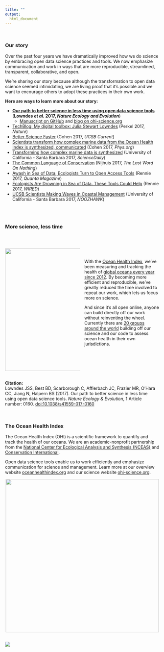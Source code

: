 ```yaml
---
title: ""
output:
  html_document
---
```


<!---From http://stackoverflow.com/questions/31753897/2-column-section-in-r-markdown:
Put in your css file or directly in rmarkdown--->
<style>
  .col2 {
    columns: 2 200px;         /* number of columns and width in pixels*/
    -webkit-columns: 2 200px; /* chrome, safari */
    -moz-columns: 2 200px;    /* firefox */
  }
</style>


<br>

### Our story

Over the past four years we have dramatically improved how we do science by embracing open data science practices and tools. We now emphasize communication and work in ways that are more reproducible, streamlined, transparent, collaborative, and open.  


We're sharing our story because although the transformation to open data science seemed intimidating, we are living proof that it's possible and we want to encourage others to adopt these practices in their own work.  

**Here are ways to learn more about our story:** 

- [**Our path to better science in less time using open data science tools**](https://www.nature.com/articles/s41559-017-0160) (**Lowndes *et al.* 2017, *Nature Ecology and Evolution***)
    - [Manuscript on GitHub](https://github.com/OHI-Science/betterscienceinlesstime/tree/gh-pages/manuscript) and [blog on ohi-science.org](http://ohi-science.org/news/better-science-faster) 
         
         
         
- [TechBlog: My digital toolbox: Julia Stewart Lowndes](http://blogs.nature.com/naturejobs/2017/05/23/techblog-julia-stewart-lowndes/) (Perkel 2017, *Nature*)
- [Better Science Faster](http://www.news.ucsb.edu/2017/017990/better-science-faster) (Cohen 2017, *UCSB Current*)
- [Scientists transform how complex marine data from the Ocean Health Index is synthesized, communicated](https://phys.org/news/2017-05-scientists-complex-marine-ocean-health.html) (Cohen 2017, *Phys.org*)
- [Transforming how complex marine data is synthesized](https://www.sciencedaily.com/releases/2017/05/170523144113.htm) (University of California - Santa Barbara 2017, *ScienceDaily*)
- [The Common Language of Conservation](http://www.lastwordonnothing.com/2017/05/24/the-common-language-of-conservation/) (Nijhuis 2017, *The Last Word On Nothing*)
- [Awash in Sea of Data, Ecologists Turn to Open Access Tools](https://www.quantamagazine.org/awash-in-sea-of-data-ecologists-turn-to-open-access-tools-20170524/) (Rennie 2017, *Quanta Magazine*)
- [Ecologists Are Drowning in Sea of Data. These Tools Could Help](https://www.wired.com/2017/05/ecologists-drowning-sea-data-open-access-tools-help) (Rennie 2017, *WIRED*)
- [UCSB Scientists Making Waves in Coastal Management](https://www.noozhawk.com/article/ucsb_science) (University of California - Santa Barbara 2017, *NOOZHAWK*)

<!---
https://www.openchannels.org/news/news/julia-stewart-lowndes-interview-ocean-health-index-and-improving-science-management?utm_source=OpenChannels+Community+Members&utm_campaign=91c04dadaf-Weekly_Update_05_26_2017&utm_medium=email&utm_term=0_96f5655e1e-91c04dadaf-107336605

http://www.unep.org/nairobiconvention/marine-and-coastal-news-round-western-indian-ocean-region-26-may-2017
--->


<br>
<br>

### More science, less time

<br>

<div class="col2">

<img src="https://docs.google.com/drawings/d/1MMQi0lGkVIBJV-ItZvEaLoiJZkgsm-lOoE1eNcjZY8w/pub?w=960&h=816" width="400px">


<br>
<br>


With the [Ocean Health Index](http://ohi-science.org), we've been measuring and tracking the health of [global oceans every year since 2012](http://ohi-science.org/ohi-global/). By becoming more efficient and reproducible, we've greatly reduced the time involved to repeat our work, which lets us focus more on science.  

And since it's all open online, anyone can build directly off our work without reinventing the wheel. Currently there are [20 groups around the world](http://ohi-science.org/projects/ohi-assessments/) building off our science and our code to assess ocean health in their own jurisdictions. 

</div>

<br>
**Citation:**  
Lowndes JSS, Best BD, Scarborough C, Afflerbach JC, Frazier MR, O'Hara CC, Jiang N, Halpern BS (2017). Our path to better science in less time using open data science tools. *Nature Ecology & Evolution*, 1 Article number: 0160. [doi:10.1038/s41559-017-0160](https://www.nature.com/articles/s41559-017-0160)  

<br>

### The Ocean Health Index

The Ocean Health Index (OHI) is a scientific framework to quantify and track the health of our oceans. We are an academic-nonprofit partnership from the [National Center for Ecological Analysis and Synthesis (NCEAS)](https://www.nceas.ucsb.edu/) and [Conservation International](http://www.conservation.org/Pages/default.aspx).   

Open data science tools enable us to work efficiently and emphasize communication for science and management. Learn more at our overview website [oceanhealthindex.org](www.oceanhealthindex.org) and our science website [ohi-science.org](http://ohi-science.org).



<center><img src="figures/open-science-graphic.png" width="500px"></center>




<br>
[![](https://docs.google.com/drawings/d/1633uvIYgsBhiKBddQAaTlvYDJgOK1uiDB6wkooNyhFc/pub?w=150)](http://ohi-science.org)

<!---- 
- Press
- Blog
--->

